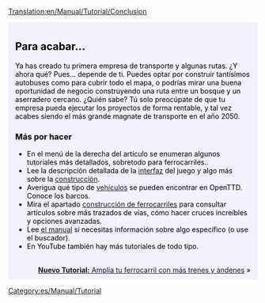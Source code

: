 [[Translation:en/Manual/Tutorial/Conclusion]]

{{en/Tabs|5|5
|es/Manual/Tutorial/Tutorial|1. Inicio<!--
-->|es/Manual/Tutorial/Autobuses|2. Autobuses<!--
-->|es/Manual/Tutorial/Trenes|3. Trenes<!--
-->|es/Manual/Tutorial/Aviones|4. Aviones<!--
-->|es/Manual/Tutorial/Fin|5. Final}}
<div style="padding:.5em 1em 1em 1em; border-top:none; background-color:#f1f2fe; color:#000;">
<div style="float: right">
{{es/Manual/Tutorial/Tutorial}}</div>
==Para acabar...==
Ya has creado tu primera empresa de transporte y algunas rutas. ¿Y ahora qué? Pues... depende de ti. Puedes optar por construir tantísimos autobuses como para cubrir todo el mapa, o podrías mirar una buena oportunidad de negocio construyendo una ruta entre un bosque y un aserradero cercano. ¿Quién sabe? Tú solo preocúpate de que tu empresa pueda ejecutar los proyectos de forma rentable, y tal vez acabes siendo el más grande magnate de transporte en el año 2050.

===Más por hacer===
* En el menú de la derecha del artículo se enumeran algunos tutoriales más detallados, sobretodo para ferrocarriles..
* Lee la descripción detallada de la [[es/Manual/Interfaz del juego|interfaz]] del juego y algo más sobre la [[es/Manual/Construcción|construcción]].
* Averigua qué tipo de [[es/Manual/Vehículos|vehículos]] se pueden encontrar en OpenTTD. Conoce los barcos.
* Mira el apartado [[es/Manual/Construcción de ferrocarriles|construcción de ferrocarriles]] para consultar artículos sobre más trazados de vías, cómo hacer cruces increíbles y opciones avanzadas.
* Lee [[es/Manual/Main Page|el manual]] si necesitas información sobre algo específico (o use el buscador).
* En YouTube también hay más tutoriales de todo tipo.

<br style="clear:both;">
<span style="float: right">[[es/Manual/Tutorial/Dos andenes|'''Nuevo Tutorial:''' Amplía tu ferrocarril con más trenes y andenes]] &raquo;</span>
</div>
[[Category:es/Manual/Tutorial]]